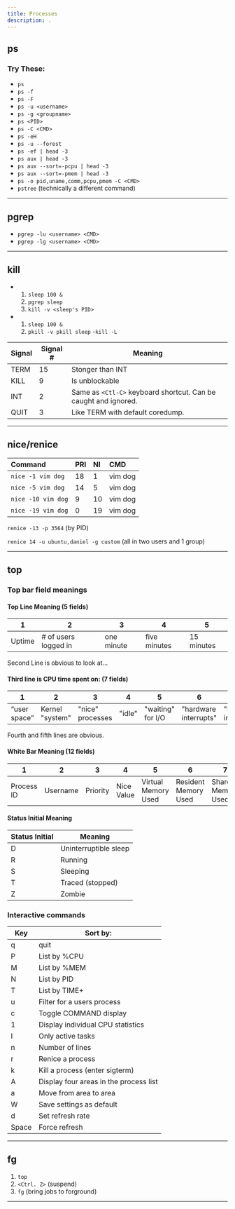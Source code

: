 ```yaml
---
title: Processes
description: .
---
```


## ps

### Try These:
- `ps`
- `ps -f`
- `ps -F`
- `ps -u <username>`
- `ps -g <groupname>`
- `ps <PID>`
- `ps -C <CMD>`
- `ps -eH`
- `ps -u --forest`
- `ps -ef | head -3`
- `ps aux | head -3`
- `ps aux --sort=-pcpu | head -3`
- `ps aux --sort=-pmem | head -3`
- `ps -o pid,uname,comm,pcpu,pmem -C <CMD>`
- `pstree` (technically a different command)

---

## pgrep
- `pgrep -lu <username> <CMD>`
- `pgrep -lg <username> <CMD>`

---

## kill
- 1. `sleep 100 &`
	2. `pgrep sleep`
	3. `kill -v <sleep's PID>`
- 1. `sleep 100 &`
	2. `pkill -v pkill sleep`
-`kill -L`

Signal | Signal # | Meaning
--- | --- | ---
TERM | 15 | Stonger than INT | Default.
KILL | 9 | Is unblockable | Terminates at kernel level.
INT | 2 | Same as `<Ctl-C>` keyboard shortcut. Can be caught and ignored.
QUIT | 3 | Like TERM with default coredump.

---

## nice/renice


Command         | PRI|   NI | CMD
:------------- | :---------- | :---------- | :-----------
`nice -1 vim dog`  | 18 |   1 | vim dog 
`nice -5 vim dog`  | 14 |   5 | vim dog 
`nice -10 vim dog` | 9 |   10 | vim dog 
`nice -19 vim dog` | 0 |   19 | vim dog 


`renice -13 -p 3564` (by PID)

`renice 14 -u ubuntu,daniel -g custom` (all in two users and 1 group)


---

## top

### Top bar field meanings

#### Top Line Meaning (5 fields)

1 | 2 | 3 | 4 | 5
--- | --- | --- | --- | --- 
Uptime | # of users logged in | one minute | five minutes | 15 minutes 

Second Line is obvious to look at...

#### Third line is CPU time spent on: (7 fields)

1 | 2 | 3 | 4 | 5 | 6 | 7 
--- | --- | --- | --- | --- | --- | ---
“user space” | Kernel "system" | "nice" processes | "idle" | "waiting" for I/O | "hardware interrupts" | "software interrupts"

Fourth and fifth lines are obvious.


#### White Bar Meaning (12 fields)

1 | 2 | 3 | 4 | 5 | 6 | 7 | 8 | 9 | 10 | 11 | 12
--- | --- | --- | --- | --- | --- | --- | --- | --- | --- | --- | --- 
Process ID | Username | Priority | Nice Value | Virtual Memory Used | Resident Memory Used | Shared Memory Used | Status | CPU Used | Memory Used | CPU Time Used | Command


#### Status Initial Meaning

Status Initial | Meaning
--- | ---
D | Uninterruptible sleep
R | Running
S | Sleeping
T | Traced (stopped)
Z | Zombie

### Interactive commands

Key | Sort by:
--- | ---
q | quit
P | List by %CPU
M | List by %MEM
N | List by PID 
T | List by TIME+
u | Filter for a users process
c | Toggle COMMAND display
1 | Display individual CPU statistics
I | Only active tasks
n | Number of lines
r | Renice a process
k | Kill a process (enter sigterm) 
A | Display four areas in the process list
a | Move from area to area
W | Save settings as default
d | Set refresh rate
Space | Force refresh

---

## fg

1. `top` 
1. `<Ctrl. Z>` (suspend)
1. `fg` (bring jobs to forground)

---